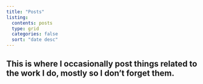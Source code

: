 ```yaml
---
title: "Posts"
listing:
  contents: posts
  type: grid
  categories: false
  sort: "date desc"
---
```


::: callout-tip
## This is where I occasionally post things related to the work I do, mostly so I don't forget them.
:::
